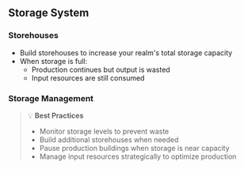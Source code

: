 ## Storage System

### Storehouses

- Build storehouses to increase your realm's total storage capacity
- When storage is full:
  - Production continues but output is wasted
  - Input resources are still consumed

### Storage Management

> 💡 **Best Practices**
> - Monitor storage levels to prevent waste
> - Build additional storehouses when needed
> - Pause production buildings when storage is near capacity
> - Manage input resources strategically to optimize production
